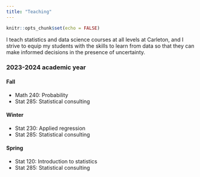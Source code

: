 ```yaml
---
title: "Teaching"
---
```


```r
knitr::opts_chunk$set(echo = FALSE)
```

I teach statistics and data science courses at all levels at Carleton, and I strive to equip my students with the skills to learn from data so that they can make informed decisions in the presence of uncertainty.


### 2023-2024 academic year

#### Fall 

- Math 240: Probability
- Stat 285: Statistical consulting

#### Winter

- Stat 230: Applied regression
- Stat 285: Statistical consulting

#### Spring

- Stat 120: Introduction to statistics
- Stat 285: Statistical consulting